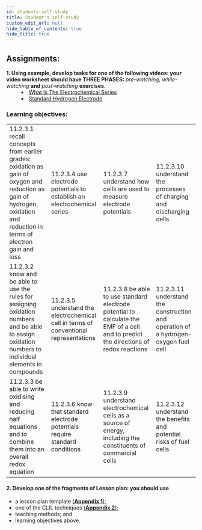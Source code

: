 ```yaml
---
id: students-self-study
title: Student's self-study
custom_edit_url: null
hide_table_of_contents: true
hide_title: true
---
```


## Assignments:

<dl>
  <dt>
    <strong>
      1. Using example, develop tasks for one of the following videos: your
      video worksheet should have THREE PHASES:
    </strong>
    <em> pre-watching, while-watching</em> <strong>and</strong> <em>
      post-watching
    </em> <strong>exercises.</strong>
  </dt>
  <dd>
    <li>
      <a href='https://www.youtube.com/watch?v=UqxIsiN8do0'>
        What Is The Electrochemical Series
      </a>
    </li>
    <li>
      <a href='https://www.youtube.com/watch?v=k_vR0Eqb5gY'>
        Standard Hydrogen Electrode
      </a>
    </li>
  </dd>
</dl>

### Learning objectives:

<table>
  <tr>
    <td>
      11.2.3.1 recall concepts from earlier grades: oxidation as gain of oxygen
      and reduction as gain of hydrogen, oxidation and reduction in terms of
      electron gain and loss
    </td>
    <td>
      11.2.3.4 use electrode potentials to establish an electrochemical series
    </td>
    <td>
      11.2.3.7 understand how cells are used to measure electrode potentials
    </td>
    <td>
      11.2.3.10 understand the processes of charging and discharging cells
    </td>
  </tr>
  <tr>
    <td>
      11.2.3.2 know and be able to use the rules for assigning oxidation numbers and be able to assign oxidation numbers to individual elements in compounds
    </td>
    <td>
      11.2.3.5 understand the electrochemical cell in terms of conventional representations
    </td>
    <td>
      11.2.3.8 be able to use standard electrode potential to calculate the EMF of a cell and to predict the directions of redox reactions
    </td>
    <td>
      11.2.3.11 understand the construction and operation of a hydrogen-oxygen fuel cell
    </td>
  </tr>
  <tr>
    <td>
      11.2.3.3 be able to write oxidising and reducing half equations and to combine them into an overall redox equation
    </td>
    <td>
      11.2.3.6 know that standard electrode potentials require standard conditions
    </td>
    <td>
      11.2.3.9 understand electrochemical cells as a source of energy, including the constituents of commercial cells
    </td>
    <td>
      11.2.3.12 understand the benefits and potential risks of fuel cells
    </td>
  </tr>
</table>

#### 2. Develop one of the fragments of Lesson plan: you should use

- a lesson plan template [(**Appendix 1**)](../appendix/1);
- one of the CLIL techniques [(**Appendix 2**)](../appendix/2);
- teaching methods; and
- learning objectives above.
